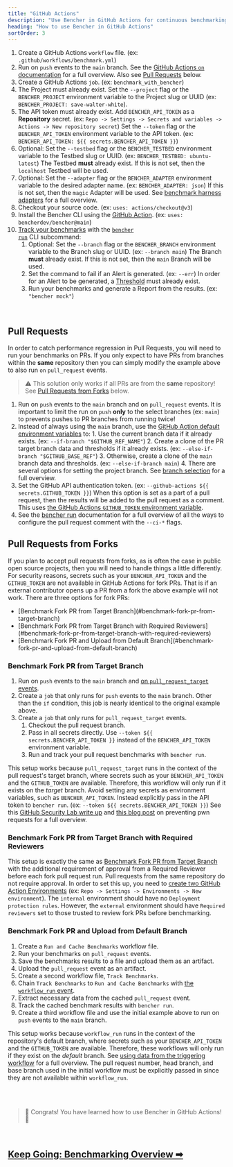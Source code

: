 ```yaml
---
title: "GitHub Actions"
description: "Use Bencher in GitHub Actions for continuous benchmarking on pull requests"
heading: "How to use Bencher in GitHub Actions"
sortOrder: 3
---
```



<GitHubActions1 />

1. Create a GitHub Actions `workflow` file. (ex: `.github/workflows/benchmark.yml`)
2. Run on `push` events to the `main` branch. See the [GitHub Actions `on` documentation](https://docs.github.com/en/actions/using-workflows/workflow-syntax-for-github-actions#on) for a full overview. Also see [Pull Requests](#pull-requests) below.
3. Create a GitHub Actions `job`. (ex: `benchmark_with_bencher`)
4. The Project must already exist. Set the `--project` flag or the `BENCHER_PROJECT` environment variable to the Project slug or UUID (ex: `BENCHER_PROJECT: save-walter-white`).
5. The API token must already exist. Add `BENCHER_API_TOKEN` as a **Repository** secret. (ex: `Repo -> Settings -> Secrets and variables -> Actions -> New repository secret`) Set the `--token` flag or the `BENCHER_API_TOKEN` environment variable to the API token. (ex: `BENCHER_API_TOKEN: ${{ secrets.BENCHER_API_TOKEN }}`)
6. Optional: Set the `--testbed` flag or the `BENCHER_TESTBED` environment variable to the Testbed slug or UUID.  (ex: `BENCHER_TESTBED: ubuntu-latest`) The Testbed **must** already exist. If this is not set, then the `localhost` Testbed will be used.
7. Optional: Set the `--adapter` flag or the `BENCHER_ADAPTER` environment variable to the desired adapter name.  (ex: `BENCHER_ADAPTER: json`) If this is not set, then the `magic` Adapter will be used. See [benchmark harness adapters](/docs/explanation/adapters) for a full overview.
8. Checkout your source code. (ex: `uses: actions/checkout@v3`)
9.  Install the Bencher CLI using the [GitHub Action](https://github.com/marketplace/actions/bencher-cli). (ex: `uses: bencherdev/bencher@main`)
10. [Track your benchmarks](/docs/how-to/track-benchmarks) with the <code><a href="/docs/explanation/bencher-run">bencher run</a></code> CLI subcommand:
    1.  Optional: Set the `--branch` flag or the `BENCHER_BRANCH` environment variable to the Branch slug or UUID. (ex: `--branch main`) The Branch **must** already exist. If this is not set, then the `main` Branch will be used.
    2.  Set the command to fail if an Alert is generated. (ex: `--err`) In order for an Alert to be generated, a [Threshold](/docs/explanation/thresholds) must already exist.
    3.  Run your benchmarks and generate a Report from the results. (ex: `"bencher mock"`)

<br/>

## Pull Requests

In order to catch performance regression in Pull Requests, you will need to run your benchmarks on PRs.
If you only expect to have PRs from branches within the **same** repository then you can simply modify the example above to also run `on` `pull_request` events.

> ⚠️ This solution only works if all PRs are from the **same** repository!
> See [Pull Requests from Forks](#pull-requests-from-forks) below.

<GitHubActions2 />

1. Run on `push` events to the `main` branch and on `pull_request` events. It is important to limit the run on `push` **only** to the select branches (ex: `main`) to prevents pushes to PR branches from running twice!
2. Instead of always using the `main` branch, use the [GitHub Action default environment variables](https://docs.github.com/en/actions/learn-github-actions/variables#default-environment-variables) to:
        1. Use the current branch data if it already exists. (ex: `--if-branch "$GITHUB_REF_NAME"`)
        2. Create a clone of the PR target branch data and thresholds if it already exists. (ex: `--else-if-branch "$GITHUB_BASE_REF"`)
        3. Otherwise, create a clone of the `main` branch data and thresholds. (ex: `--else-if-branch main`)
        4. There are several options for setting the project branch. See [branch selection](/docs/explanation/branch-selection) for a full overview.
3. Set the GitHub API authentication token. (ex: `--github-actions ${{ secrets.GITHUB_TOKEN }}`) When this option is set as a part of a pull request, then the results will be added to the pull request as a comment. This uses [the GitHub Actions `GITHUB_TOKEN` environment variable](https://docs.github.com/en/actions/security-guides/automatic-token-authentication).
4. See the [bencher run](/docs/explanation/bencher-run) documentation for a full overview of all the ways to configure the pull request comment with the `--ci-*` flags.

## Pull Requests from Forks

If you plan to accept pull requests from forks, as is often the case in public open source projects,
then you will need to handle things a little differently.
For security reasons, secrets such as your `BENCHER_API_TOKEN` and the `GITHUB_TOKEN` are not available in GitHub Actions for fork PRs.
That is if an external contributor opens up a PR from a fork the above example will not work.
There are three options for fork PRs:

<ul>
  <li>[Benchmark Fork PR from Target Branch](#benchmark-fork-pr-from-target-branch)</li>
  <li>[Benchmark Fork PR from Target Branch with Required Reviewers](#benchmark-fork-pr-from-target-branch-with-required-reviewers)</li>
  <li>[Benchmark Fork PR and Upload from Default Branch](#benchmark-fork-pr-and-upload-from-default-branch)</li>
</ul>

### Benchmark Fork PR from Target Branch

<GitHubActions4 />

1. Run on `push` events to the `main` branch and [on `pull_request_target` events](https://docs.github.com/en/actions/using-workflows/events-that-trigger-workflows#pull_request_target).
2. Create a `job` that only runs for `push` events to the `main` branch. Other than the `if` condition, this job is nearly identical to the original example above.
3. Create a `job` that only runs for `pull_request_target` events.
   1. Checkout the pull request branch.
   2. Pass in all secrets directly. Use `--token ${{ secrets.BENCHER_API_TOKEN }}` instead of the `BENCHER_API_TOKEN` environment variable.
   3. Run and track your pull request benchmarks with `bencher run`.

This setup works because `pull_request_target` runs in the context of the pull request's target branch,
where secrets such as your `BENCHER_API_TOKEN` and the `GITHUB_TOKEN` are available.
Therefore, this workflow will only run if it exists on the _target_ branch.
Avoid setting any secrets as environment variables, such as `BENCHER_API_TOKEN`.
Instead explicitly pass in the API token to `bencher run`. (ex: `--token ${{ secrets.BENCHER_API_TOKEN }}`)
See this [GitHub Security Lab write up](https://securitylab.github.com/research/github-actions-preventing-pwn-requests/)
and [this blog post](https://nathandavison.com/blog/github-actions-and-the-threat-of-malicious-pull-requests)
on preventing pwn requests for a full overview.

### Benchmark Fork PR from Target Branch with Required Reviewers

<GitHubActions5 />

This setup is exactly the same as [Benchmark Fork PR from Target Branch](#benchmark-fork-pr-from-target-branch)
with the additional requirement of approval from a Required Reviewer before each fork pull request run.
Pull requests from the same repository do not require approval.
In order to set this up, you need to [create two GitHub Action Environments](https://docs.github.com/en/actions/deployment/targeting-different-environments/using-environments-for-deployment#using-an-environment)
(ex: `Repo -> Settings -> Environments -> New environment`).
The `internal` environment should have no `Deployment protection rules`.
However, the `external` environment should have `Required reviewers` set to those trusted to review fork PRs before benchmarking.

### Benchmark Fork PR and Upload from Default Branch

<GitHubActions6 />

1. Create a `Run and Cache Benchmarks` workflow file.
1. Run your benchmarks on `pull_request` events.
1. Save the benchmarks results to a file and upload them as an artifact.
1. Upload the `pull_request` event as an artifact.
1. Create a second workflow file, `Track Benchmarks`.
1. Chain `Track Benchmarks` to `Run and Cache Benchmarks` with [the `workflow_run` event](https://docs.github.com/en/actions/using-workflows/events-that-trigger-workflows#workflow_run).
1. Extract necessary data from the cached `pull_request` event.
1. Track the cached benchmark results with `bencher run`.
1. Create a third workflow file and use the initial example above to run on `push` events to the `main` branch.

This setup works because `workflow_run` runs in the context of the repository's default branch,
where secrets such as your `BENCHER_API_TOKEN` and the `GITHUB_TOKEN` are available.
Therefore, these workflows will only run if they exist on the _default_ branch.
See [using data from the triggering workflow](https://docs.github.com/en/actions/using-workflows/events-that-trigger-workflows#using-data-from-the-triggering-workflow) for a full overview.
The pull request number, head branch, and base branch used in the initial workflow must be explicitly passed in since they are not available within `workflow_run`.

<br/>
<br/>

> 🐰 Congrats! You have learned how to use Bencher in GitHub Actions! 🎉

<br/>

<h2><a href="/docs/explanation/benchmarking">Keep Going: Benchmarking Overview ➡</a></h2>

